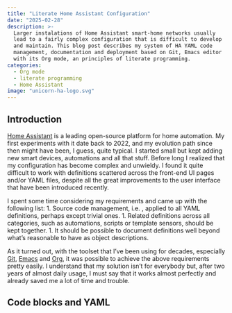 ```yaml
---
title: "Literate Home Assistant Configuration"
date: "2025-02-28"
description: >-
  Larger instalations of Home Assistant smart-home networks usually
  lead to a fairly complex configuration that is difficult to develop
  and maintain. This blog post describes my system of HA YAML code
  management, documentation and deployment based on Git, Emacs editor
  with its Org mode, an principles of literate programming.    
categories:
  - Org mode
  - literate programming
  - Home Assistant
image: "unicorn-ha-logo.svg"
---
```


## Introduction

[Home Assistant](https://www.home-assistant.io) is a leading
open-source platform for home automation. My first experiments with it
date back to 2022, and my evolution path since then might have been, I guess,
quite typical. I started small but kept adding new smart devices,
automations and all that stuff. Before long I realized that my
configuration has become complex and unwieldy. I found it quite difficult to
work with definitions scattered across the front-end UI pages and/or YAML
files, despite all the great improvements to the user interface that have
been introduced recently.

I spent some time considering my requirements and came up with the following list:
1. Source code management, i.e. , applied to all
   YAML definitions, perhaps except trivial ones.
1. Related definitions across all categories, such as automations, scripts or
   template sensors, should be kept together.
1. It should be possible to document definitions well beyond what's reasonable
   to have as object descriptions.

As it turned out, with the toolset that I've been using for decades, especially
[Git](https://git-scm.com), [Emacs](https://www.gnu.org/software/emacs) and
[Org](https://orgmode.org), it was possible to achieve the above requirements
pretty easily. I understand that my solution isn't for everybody but, after two years
of almost daily usage, I must say that it works almost perfectly and already saved me
a lot of time and trouble.

## Code blocks and YAML
